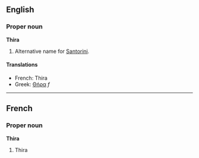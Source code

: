 ==English==
===Proper noun===
'''Thira'''
{{wikipedia}}

#Alternative name for [[Santorini]].

====Translations====
*French: Thira
*Greek: [[Θήρα]] ''f''

----

==French==
===Proper noun===
'''Thira'''

#Thira